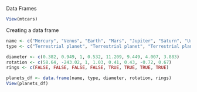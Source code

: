 Data Frames

```r
View(mtcars)
```

Creating a data frame
```r
name <- c("Mercury", "Venus", "Earth", "Mars", "Jupiter", "Saturn", "Uranus", "Neptune") 
type <- c("Terrestrial planet", "Terrestrial planet", "Terrestrial planet", "Terrestrial planet", "Gas giant", "Gas giant", "Gas giant", "Gas giant") 

diameter <- c(0.382, 0.949, 1, 0.532, 11.209, 9.449, 4.007, 3.883) 
rotation <- c(58.64, -243.02, 1, 1.03, 0.41, 0.43, -0.72, 0.67)
rings <- c(FALSE, FALSE, FALSE, FALSE, TRUE, TRUE, TRUE, TRUE)

planets_df <- data.frame(name, type, diameter, rotation, rings)
View(planets_df)
```


